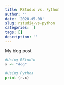 ```yaml
---
title: RStudio vs. Python
author: ''
date: '2020-05-08'
slug: rstudio-vs-python
categories: []
tags: []
description: ''
---
```


My blog post

```R
#Using RStudio
x <- "dog"
```

```python
#Using Python
print (r.x)
````
